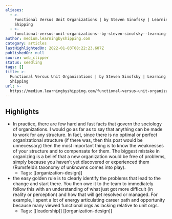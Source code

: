 ```yaml
---
aliases:
  - >-
    Functional Versus Unit Organizations | by Steven Sinofsky | Learning by
    Shipping
  - >-
    functional-versus-unit-organizations--by-steven-sinofsky--learning-by-shipping
author: medium.learningbyshipping.com
category: articles
lastHighlightedOn: 2022-01-03T08:22:23.607Z
publishedOn: null
source: web_clipper
status: seedling
tags: []
title: >-
  Functional Versus Unit Organizations | by Steven Sinofsky | Learning by
  Shipping
url: >-
  https://medium.learningbyshipping.com/functional-versus-unit-organizations-6b82bfbaa57
---
```

## Highlights

- In practice, there are few hard and fast facts that govern the sociology of organizations. I would go as far as to say that anything can be made to work for any structure. In fact, since there is no optimal or perfect organizational structure (if there was, then this post would be unnecessary) then the most important thing is to know the weaknesses of your structure and to compensate for them. The biggest mistake in organizing is a belief that a new organization would be free of problems, simply because you haven’t yet discovered or experienced them (Rumsfeld’s taxonomy of unknowns comes into play).
    - Tags: [[organization-design]]
- the easy golden rule is to clearly identify the problems that lead to the change and start there. You then owe it to the team to immediately follow this with an understanding of what just got more difficult (in reality or perception) and how that will get resolved or managed. For example, I spent a lot of energy articulating career path and opportunity because many viewed functional orgs as lacking relative to unit orgs.
    - Tags: [[leadership]] [[organization-design]]
